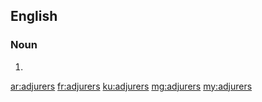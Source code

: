 ==English==

===Noun===
{{head|en|noun plural form}}

# {{plural of|adjurer|lang=en}}

[[ar:adjurers]]
[[fr:adjurers]]
[[ku:adjurers]]
[[mg:adjurers]]
[[my:adjurers]]
